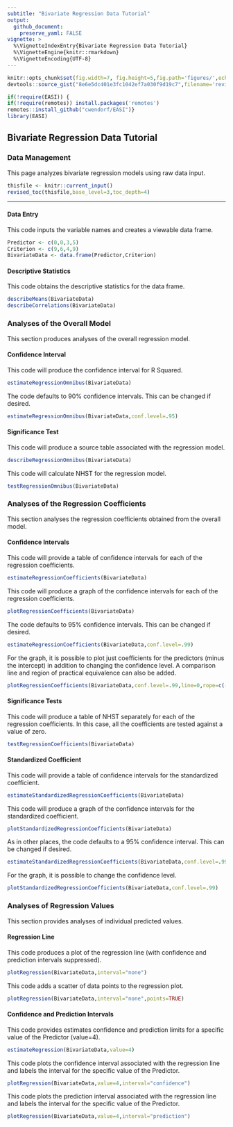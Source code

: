 ```yaml
---
subtitle: "Bivariate Regression Data Tutorial"
output:
  github_document:
    preserve_yaml: FALSE
vignette: >
  %\VignetteIndexEntry{Bivariate Regression Data Tutorial}
  %\VignetteEngine{knitr::rmarkdown}
  %\VignetteEncoding{UTF-8}
---
```


```r
knitr::opts_chunk$set(fig.width=7, fig.height=5,fig.path='figures/',echo=TRUE,warning=FALSE,message=FALSE)
devtools::source_gist("8e6e5dc401e3fc1042ef7a030f9d19c7",filename='revised_toc.R')
```

```r
if(!require(EASI)) {
if(!require(remotes)) install.packages('remotes')
remotes::install_github("cwendorf/EASI")}
library(EASI)
```

## Bivariate Regression Data Tutorial

### Data Management

This page analyzes bivariate regression models using raw data input.

```r
thisfile <- knitr::current_input()
revised_toc(thisfile,base_level=3,toc_depth=4)
```

---

#### Data Entry

This code inputs the variable names and creates a viewable data frame.
```r
Predictor <- c(0,0,3,5)
Criterion <- c(9,6,4,9)
BivariateData <- data.frame(Predictor,Criterion)
```

#### Descriptive Statistics

This code obtains the descriptive statistics for the data frame.
```r
describeMeans(BivariateData)
describeCorrelations(BivariateData)
```

### Analyses of the Overall Model

This section produces analyses of the overall regression model.

#### Confidence Interval

This code will produce the confidence interval for R Squared.
```r
estimateRegressionOmnibus(BivariateData)
```

The code defaults to 90% confidence intervals. This can be changed if desired.
```r
estimateRegressionOmnibus(BivariateData,conf.level=.95)
```

#### Significance Test

This code will produce a source table associated with the regression model.
```r
describeRegressionOmnibus(BivariateData)
```

This code will calculate NHST for the regression model.
```r
testRegressionOmnibus(BivariateData)
```

### Analyses of the Regression Coefficients

This section analyses the regression coefficients obtained from the overall model.

#### Confidence Intervals 

This code will provide a table of confidence intervals for each of the regression coefficients.
```r
estimateRegressionCoefficients(BivariateData)
```

This code will produce a graph of the confidence intervals for each of the regression coefficients.
```r
plotRegressionCoefficients(BivariateData)
```

The code defaults to 95% confidence intervals. This can be changed if desired.
```r
estimateRegressionCoefficients(BivariateData,conf.level=.99)
```

For the graph, it is possible to plot just coefficients for the predictors (minus the intercept) in addition to changing the confidence level. A comparison line and region of practical equivalence can also be added.
```r
plotRegressionCoefficients(BivariateData,conf.level=.99,line=0,rope=c(-2,2),intercept=FALSE)
```

#### Significance Tests

This code will produce a table of NHST separately for each of the regression coefficients. In this case, all the coefficients are tested against a value of zero.
```r
testRegressionCoefficients(BivariateData)
```

#### Standardized Coefficient

This code will provide a table of confidence intervals for the standardized coefficient.
```r
estimateStandardizedRegressionCoefficients(BivariateData)
```

This code will produce a graph of the confidence intervals for the standardized coefficient.
```r
plotStandardizedRegressionCoefficients(BivariateData)
```

As in other places, the code defaults to a 95% confidence interval. This can be changed if desired.
```r
estimateStandardizedRegressionCoefficients(BivariateData,conf.level=.99)
```

For the graph, it is possible to change the confidence level.
```r
plotStandardizedRegressionCoefficients(BivariateData,conf.level=.99)
```

### Analyses of Regression Values

This section provides analyses of individual predicted values.

#### Regression Line

This code produces a plot of the regression line (with confidence and prediction intervals suppressed).
```r
plotRegression(BivariateData,interval="none")
```

This code adds a scatter of data points to the regression plot.
```r
plotRegression(BivariateData,interval="none",points=TRUE)
```

#### Confidence and Prediction Intervals

This code provides estimates confidence and prediction limits for a specific value of the Predictor (value=4).
```r
estimateRegression(BivariateData,value=4)
```

This code plots the confidence interval associated with the regression line and labels the interval for the specific value of the Predictor.
```r
plotRegression(BivariateData,value=4,interval="confidence")
```

This code plots the prediction interval associated with the regression line and labels the interval for the specific value of the Predictor.
```r
plotRegression(BivariateData,value=4,interval="prediction")
```
